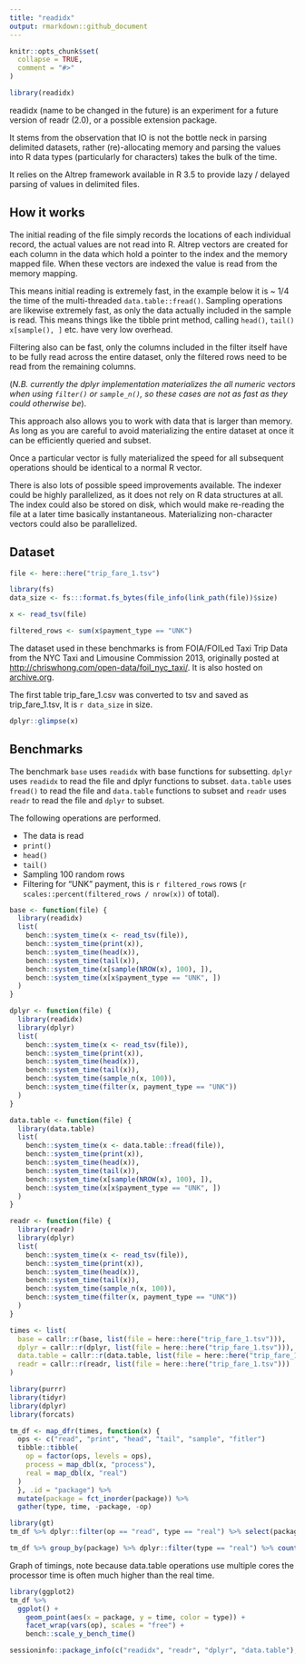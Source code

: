 ```yaml
---
title: "readidx"
output: rmarkdown::github_document
---
```


```r
knitr::opts_chunk$set(
  collapse = TRUE,
  comment = "#>"
)
```

```r
library(readidx)
```

readidx (name to be changed in the future) is an experiment for a future
version of readr (2.0), or a possible extension package.

It stems from the observation that
IO is not the bottle neck in parsing delimited datasets, rather (re)-allocating
memory and parsing the values into R data types (particularly for characters)
takes the bulk of the time.

It relies on the Altrep framework available in R 3.5 to provide lazy / delayed
parsing of values in delimited files.

## How it works

The initial reading of the file simply records the locations of each individual
record, the actual values are not read into R. Altrep vectors are
created for each column in the data which hold a pointer to the index and the
memory mapped file. When these vectors are indexed the value is read from the
memory mapping.

This means initial reading is extremely fast, in the example below it is ~ 1/4
the time of the multi-threaded `data.table::fread()`. Sampling operations
are likewise extremely fast, as only the data actually included in the sample
is read. This means things like the tibble print method, calling `head()`,
`tail()` `x[sample(), ]` etc. have very low overhead.

Filtering also can be fast, only the columns included in the filter itself have
to be fully read across the entire dataset, only the filtered rows need to be
read from the remaining columns.

(*N.B. currently the dplyr implementation
materializes the all numeric vectors when using `filter()` or `sample_n()`, so these cases are not as
fast as they could otherwise be*).

This approach also allows you to work with data that is larger than memory. As
long as you are careful to avoid materializing the entire dataset at once it
can be efficiently queried and subset.

Once a particular vector is fully materialized the speed for all subsequent
operations should be identical to a normal R vector.

There is also lots of possible speed improvements available. The indexer could be highly
parallelized, as it does not rely on R data structures at all. The index could
also be stored on disk, which would make re-reading the file at a later time
basically instantaneous. Materializing non-character vectors could also be
parallelized.

## Dataset

```r
file <- here::here("trip_fare_1.tsv")

library(fs)
data_size <- fs:::format.fs_bytes(file_info(link_path(file))$size)

x <- read_tsv(file)

filtered_rows <- sum(x$payment_type == "UNK")
```

The dataset used in these benchmarks is from FOIA/FOILed Taxi Trip Data from
the NYC Taxi and Limousine Commission 2013, originally posted at
<http://chriswhong.com/open-data/foil_nyc_taxi/>. It is also hosted on
[archive.org](https://archive.org/details/nycTaxiTripData2013).

The first table trip_fare_1.csv was converted to tsv and saved as
trip_fare_1.tsv, It is `r data_size` in size.

```r
dplyr::glimpse(x)
```

## Benchmarks

The benchmark `base` uses `readidx` with base functions for subsetting.
`dplyr` uses `readidx` to read the file and dplyr functions to subset.
`data.table` uses `fread()` to read the file and `data.table` functions to
subset and `readr` uses `readr` to read the file and `dplyr` to subset.

The following operations are performed.

  - The data is read
  - `print()`
  - `head()`
  - `tail()`
  - Sampling 100 random rows
  - Filtering for "UNK" payment, this is `r filtered_rows` rows (`r scales::percent(filtered_rows / nrow(x))` of total).

```r
base <- function(file) {
  library(readidx)
  list(
    bench::system_time(x <- read_tsv(file)),
    bench::system_time(print(x)),
    bench::system_time(head(x)),
    bench::system_time(tail(x)),
    bench::system_time(x[sample(NROW(x), 100), ]),
    bench::system_time(x[x$payment_type == "UNK", ])
  )
}

dplyr <- function(file) {
  library(readidx)
  library(dplyr)
  list(
    bench::system_time(x <- read_tsv(file)),
    bench::system_time(print(x)),
    bench::system_time(head(x)),
    bench::system_time(tail(x)),
    bench::system_time(sample_n(x, 100)),
    bench::system_time(filter(x, payment_type == "UNK"))
  )
}

data.table <- function(file) {
  library(data.table)
  list(
    bench::system_time(x <- data.table::fread(file)),
    bench::system_time(print(x)),
    bench::system_time(head(x)),
    bench::system_time(tail(x)),
    bench::system_time(x[sample(NROW(x), 100), ]),
    bench::system_time(x[x$payment_type == "UNK", ])
  )
}

readr <- function(file) {
  library(readr)
  library(dplyr)
  list(
    bench::system_time(x <- read_tsv(file)),
    bench::system_time(print(x)),
    bench::system_time(head(x)),
    bench::system_time(tail(x)),
    bench::system_time(sample_n(x, 100)),
    bench::system_time(filter(x, payment_type == "UNK"))
  )
}

times <- list(
  base = callr::r(base, list(file = here::here("trip_fare_1.tsv"))),
  dplyr = callr::r(dplyr, list(file = here::here("trip_fare_1.tsv"))),
  data.table = callr::r(data.table, list(file = here::here("trip_fare_1.tsv"))),
  readr = callr::r(readr, list(file = here::here("trip_fare_1.tsv")))
)
```

```r
library(purrr)
library(tidyr)
library(dplyr)
library(forcats)

tm_df <- map_dfr(times, function(x) {
  ops <- c("read", "print", "head", "tail", "sample", "fitler")
  tibble::tibble(
    op = factor(ops, levels = ops),
    process = map_dbl(x, "process"),
    real = map_dbl(x, "real")
  )
  }, .id = "package") %>%
  mutate(package = fct_inorder(package)) %>%
  gather(type, time, -package, -op)
```

```r
library(gt)
tm_df %>% dplyr::filter(op == "read", type == "real") %>% select(package, time) %>% gt::gt() %>% fmt_number(vars(time)) %>% tab_header("Real time to read the file", "(base and dplyr both use `readidx`, so are equivalent)")
```

```r
tm_df %>% group_by(package) %>% dplyr::filter(type == "real") %>% count(wt = time, name = "time") %>% gt::gt() %>% fmt_number(vars(time)) %>% tab_header("Total time for all operations")
```

Graph of timings, note because data.table operations use multiple cores the
processor time is often much higher than the real time.

```r
library(ggplot2)
tm_df %>%
  ggplot() +
    geom_point(aes(x = package, y = time, color = type)) +
    facet_wrap(vars(op), scales = "free") +
    bench::scale_y_bench_time()
```

```r
sessioninfo::package_info(c("readidx", "readr", "dplyr", "data.table"), dependencies = FALSE)
```
